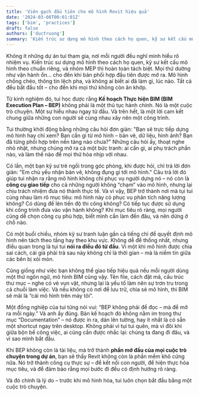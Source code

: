 ```yaml
---
title: 'Viên gạch đầu tiên cho mô hình Revit hiệu quả'
date: '2024-03-08T00:01:01Z'
tags: ['bim', 'practices']
draft: false
authors: ['ductruong']
summary: 'Kiến trúc sư dựng mô hình theo cách họ quen, kỹ sư kết cấu mô hình theo chuẩn riêng, và nhóm MEP thì hoàn toàn tách biệt.'
---
```


Không ít những dự án tui tham gia, nơi mỗi người đều nghĩ mình hiểu rõ nhiệm vụ. Kiến trúc sư dựng mô hình theo cách họ quen, kỹ sư kết cấu mô hình theo chuẩn riêng, và nhóm MEP thì hoàn toàn tách biệt. Mọi thứ dường như vận hành ổn… cho đến khi bản phối hợp đầu tiên được mở ra. Mô hình chồng chéo, thông tin lệch pha, và không ai biết ai đã làm gì, lúc nào. Tất cả đều bắt đầu tốt – cho đến khi mọi thứ không còn ăn khớp.

Từ kinh nghiệm đó, tui học được rằng **Kế hoạch Thực hiện BIM (BIM Execution Plan – BEP)** không phải là một thủ tục hành chính. Nó là một cuộc trò chuyện. Một sự hiểu nhau ngay từ đầu. Và trên hết, là một lời cam kết chung giữa những con người sẽ cùng nhau xây nên một công trình.

Tui thường khởi động bằng những câu hỏi đơn giản: "Bạn sẽ trực tiếp dựng mô hình hay chỉ xem? Bạn cần gì từ mô hình – bản vẽ, dữ liệu, hình ảnh? Bạn đã từng phối hợp trên nền tảng nào chưa?" Những câu hỏi ấy, thoạt nghe nhỏ nhặt, nhưng chúng mở ra cả một bức tranh: ai cần gì, ai phụ trách phần nào, và làm thế nào để mọi thứ hòa nhịp với nhau.

Có lần, một bạn kỹ sư trẻ ngồi trong góc phòng, khi được hỏi, chỉ trả lời đơn giản: "Em chủ yếu nhận bản vẽ, không đụng gì tới mô hình." Câu trả lời đó giúp tui nhận ra rằng mô hình không chỉ phục vụ người dựng nó – nó còn là **công cụ giao tiếp** cho cả những người không “chạm” vào mô hình, nhưng lại chịu trách nhiệm đưa nó thành thực tế.
Và vì vậy, BEP trở thành nơi mà tụi tui cùng nhau làm rõ mục tiêu: mô hình này có phục vụ phân tích năng lượng không? Có dùng để lên tiến độ thi công không? Có tiếp tục được sử dụng khi công trình đưa vào vận hành không? Khi mục tiêu rõ ràng, mọi người cũng dễ chọn công cụ phù hợp, biết mình cần làm đến đâu, và nên dừng ở chỗ nào.

Có một buổi chiều, nhóm kỹ sư tranh luận gần cả tiếng chỉ để quyết định mô hình nên tách theo tầng hay theo khu vực. Không dễ để thống nhất, nhưng điều quan trọng là tụi tui **nói ra điều đó từ đầu**. Vì một khi mô hình được chia sai cách, cái giá phải trả sau này không chỉ là thời gian – mà là niềm tin giữa các bên bị xói mòn.

Cũng giống như việc bạn không thể giao tiếp hiệu quả nếu mỗi người dùng một thứ ngôn ngữ, mô hình BIM cũng vậy. Tên file, cách đặt mã, cấu trúc thư mục – nghe có vẻ vụn vặt, nhưng lại là yếu tố làm nên sự trơn tru trong cả chuỗi làm việc. Và nếu không có nơi để lưu trữ, chia sẻ mô hình, thì BIM sẽ mãi là “cái mô hình trên máy tôi”.

Một đồng nghiệp của tui từng nói vui: “BEP không phải để đọc – mà để mở ra mỗi ngày.” Và anh ấy đúng. Bản kế hoạch đó không nằm im trong thư mục “Documentation” – nó được in ra, dán lên tường, hay ít nhất là có sẵn một shortcut ngay trên desktop. Không phải vì tụi tui quên, mà vì đôi khi giữa bộn bề công việc, ai cũng cần được nhắc lại: chúng ta đang đi đâu, và vì sao mình bắt đầu.

Khi BEP không còn là tài liệu, mà trở thành **phần mở đầu của mọi cuộc trò chuyện trong dự án**, bạn sẽ thấy Revit không còn là phần mềm khô cứng nữa. Nó trở thành công cụ thực sự – để kết nối con người, để hiện thực hóa mục tiêu, và để đảm bảo rằng mọi bước đi đều có định hướng rõ ràng.

Và đó chính là lý do – trước khi mô hình hóa, tui luôn chọn bắt đầu bằng một cuộc trò chuyện.
